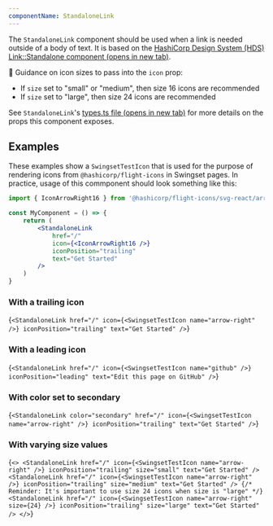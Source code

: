 ```yaml
---
componentName: StandaloneLink
---
```


The `StandaloneLink` component should be used when a link is needed outside of a body of text. It is based on the <a href="https://design-system-components-hashicorp.vercel.app/components/link/standalone" target="_blank" rel="noreferrer noopener">HashiCorp Design System (HDS) Link::Standalone component (opens in new tab)</a>.

🚨 Guidance on icon sizes to pass into the `icon` prop:

- If `size` set to "small" or "medium", then size 16 icons are recommended
- If `size` set to "large", then size 24 icons are recommended

See `StandaloneLink`'s <a href="https://github.com/hashicorp/dev-portal/blob/main/src/components/standalone-link/types.ts" target="_blank" rel="noreferrer noopener">types.ts file (opens in new tab)</a> for more details on the props this component exposes.

## Examples

These examples show a `SwingsetTestIcon` that is used for the purpose of rendering icons from `@hashicorp/flight-icons` in Swingset pages. In practice, usage of this commponent should look something like this:

```jsx
import { IconArrowRight16 } from '@hashicorp/flight-icons/svg-react/arrow-right-16'

const MyComponent = () => {
	return (
		<StandaloneLink
			href="/"
			icon={<IconArrowRight16 />}
			iconPosition="trailing"
			text="Get Started"
		/>
	)
}
```

### With a trailing icon

<LiveComponent>{`
<StandaloneLink
  href="/"
  icon={<SwingsetTestIcon name="arrow-right" />}
  iconPosition="trailing"
  text="Get Started"
/>
`}</LiveComponent>

### With a leading icon

<LiveComponent>{`
<StandaloneLink
  href="/"
  icon={<SwingsetTestIcon name="github" />}
  iconPosition="leading"
  text="Edit this page on GitHub"
/>
`}</LiveComponent>

### With color set to secondary

<LiveComponent>{`
<StandaloneLink
  color="secondary"
  href="/"
  icon={<SwingsetTestIcon name="arrow-right" />}
  iconPosition="trailing"
  text="Get Started"
/>
`}</LiveComponent>

### With varying size values

<LiveComponent>{`
<>
  <StandaloneLink
    href="/"
    icon={<SwingsetTestIcon name="arrow-right" />}
    iconPosition="trailing"
    size="small"
    text="Get Started"
  />
  <StandaloneLink
    href="/"
    icon={<SwingsetTestIcon name="arrow-right" />}
    iconPosition="trailing"
    size="medium"
    text="Get Started"
  />
  {/* Reminder: It's important to use size 24 icons when size is "large" */}
  <StandaloneLink
    href="/"
    icon={<SwingsetTestIcon name="arrow-right" size={24} />}
    iconPosition="trailing"
    size="large"
    text="Get Started"
  />
</>
`}</LiveComponent>
